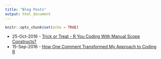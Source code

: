 ```yaml
---
title: "Blog Posts"
output: html_document
---
```


```r
knitr::opts_chunk$set(echo = TRUE)
```

* 25-Oct-2016 - [Trick or Treat - R You Coding With Manual Scope Constructs?](2016-10-25-Halloween_Manual_Scoping.html)
* 15-Sep-2016 - [How One Comment Transformed My Approach to Coding R](2016-09-15-How_One_Comment_Changed.html)

